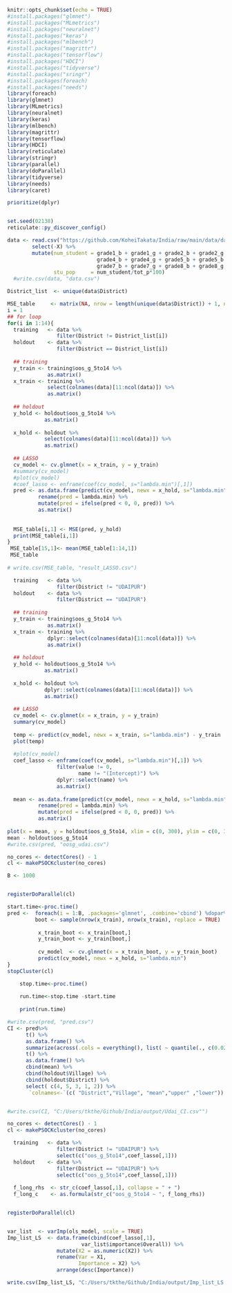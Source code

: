 ```r
knitr::opts_chunk$set(echo = TRUE)
#install.packages("glmnet")
#install.packages("MLmetrics")
#install.packages("neuralnet")
#install.packages("keras")
#install.packages("mlbench")
#install.packages("magrittr")
#install.packages("tensorflow")
#install.packages("HDCI")
#install.packages("tidyverse")
#install.packages("sringr")
#install.packages(foreach)
#install.packages("needs")
library(foreach)
library(glmnet)
library(MLmetrics)
library(neuralnet)
library(keras)
library(mlbench)
library(magrittr)
library(tensorflow)
library(HDCI)
library(reticulate)
library(stringr)
library(parallel)
library(doParallel)
library(tidyverse)
library(needs)
library(caret)

prioritize(dplyr)


set.seed(02138)
reticulate::py_discover_config()
```

```r
data <- read.csv("https://github.com/KoheiTakata/India/raw/main/data/data.csv") %>% 
        select(-X) %>% 
        mutate(num_student = grade1_b + grade1_g + grade2_b + grade2_g + grade3_b + grade3_g + 
                             grade4_b + grade4_g + grade5_b + grade5_b + grade6_b + grade6_g + 
                             grade7_b + grade7_g + grade8_b + grade8_g,
               stu_pop     = num_student/tot_p*100) 
  #write.csv(data, "data.csv")

District_list  <- unique(data$District)

```

```r
MSE_table     <- matrix(NA, nrow = length(unique(data$District)) + 1, ncol = 1) ## spacing
i = 1
## for loop
for(i in 1:14){
  training   <- data %>% 
                filter(District != District_list[i])
  holdout    <- data %>% 
                filter(District == District_list[i])
  
  ## training
  y_train <- training$oos_g_5to14 %>% 
             as.matrix()
  x_train <- training %>% 
             select(colnames(data)[11:ncol(data)]) %>% 
             as.matrix()
  
  ## holdout
  y_hold <- holdout$oos_g_5to14 %>% 
            as.matrix()
  
  x_hold <- holdout %>% 
            select(colnames(data)[11:ncol(data)]) %>% 
            as.matrix()
  
  ## LASSO
  cv_model <- cv.glmnet(x = x_train, y = y_train)
  #summary(cv_model)
  #plot(cv_model)
  #coef_lasso <- enframe(coef(cv_model, s="lambda.min")[,1])
  pred <- as.data.frame(predict(cv_model, newx = x_hold, s="lambda.min")) %>%
          rename(pred = lambda.min) %>%
          mutate(pred = ifelse(pred < 0, 0, pred)) %>% 
          as.matrix()
    
          
  MSE_table[i,1] <- MSE(pred, y_hold)
  print(MSE_table[i,1])
}
 MSE_table[15,1]<- mean(MSE_table[1:14,1])
 MSE_table
 
# write.csv(MSE_table, "result_LASSO.csv")
```


```r
  training   <- data %>% 
                filter(District != "UDAIPUR")
  holdout    <- data %>% 
                filter(District == "UDAIPUR")
  
  ## training
  y_train <- training$oos_g_5to14 %>% 
             as.matrix()
  x_train <- training %>% 
             dplyr::select(colnames(data)[11:ncol(data)]) %>% 
             as.matrix()
  
  ## holdout
  y_hold <- holdout$oos_g_5to14 %>% 
            as.matrix()
  
  x_hold <- holdout %>% 
            dplyr::select(colnames(data)[11:ncol(data)]) %>% 
            as.matrix()
  
  ## LASSO
  cv_model <- cv.glmnet(x = x_train, y = y_train)
  summary(cv_model)
  
  temp <- predict(cv_model, newx = x_train, s="lambda.min") - y_train
  plot(temp)
  
  #plot(cv_model)
  coef_lasso <- enframe(coef(cv_model, s="lambda.min")[,1]) %>% 
                filter(value != 0,
                       name != "(Intercept)") %>% 
                dplyr::select(name) %>%
                as.matrix()
  
  mean <- as.data.frame(predict(cv_model, newx = x_hold, s="lambda.min")) %>%
          rename(pred = lambda.min) %>%
          mutate(pred = ifelse(pred < 0, 0, pred)) %>% 
          as.matrix()
  
plot(x = mean, y = holdout$oos_g_5to14, xlim = c(0, 300), ylim = c(0, 300))
mean - holdout$oos_g_5to14
#write.csv(pred, "oosg_udai.csv")
```


```r
no_cores <- detectCores() - 1
cl <- makePSOCKcluster(no_cores)

B <- 1000


registerDoParallel(cl)

start.time<-proc.time()
pred <-  foreach(i = 1:B, .packages='glmnet', .combine='cbind') %dopar% {
         boot <- sample(nrow(x_train), nrow(x_train), replace = TRUE)
  
          x_train_boot <- x_train[boot,]
          y_train_boot <- y_train[boot,]
          
          cv_model  <- cv.glmnet(x = x_train_boot, y = y_train_boot)
          predict(cv_model, newx = x_hold, s="lambda.min")
}
stopCluster(cl)

    stop.time<-proc.time()
    
    run.time<-stop.time -start.time
    
    print(run.time)

#write.csv(pred, "pred.csv")
CI <- pred%>% 
      t() %>% 
      as.data.frame() %>% 
      summarize(across(.cols = everything(), list( ~ quantile(., c(0.025, 0.975))))) %>% 
      t() %>% 
      as.data.frame() %>% 
      cbind(mean) %>%
      cbind(holdout$Village) %>% 
      cbind(holdout$District) %>%
      select( c(4, 5, 3, 1, 2)) %>% 
       `colnames<-`(c( "District","Village", "mean","upper" ,"lower"))


#write.csv(CI, "C:/Users/tkthe/Github/India/output/Udai_CI.csv"")

```



```r
no_cores <- detectCores() - 1
cl <- makePSOCKcluster(no_cores)

  training   <- data %>% 
                filter(District != "UDAIPUR") %>% 
                select(c("oos_g_5to14",coef_lasso[,1]))
  holdout    <- data %>% 
                filter(District == "UDAIPUR") %>% 
                select(c("oos_g_5to14",coef_lasso[,1]))
  
  f_long_rhs  <- str_c(coef_lasso[,1], collapse = " + ")
  f_long_c    <- as.formula(str_c("oos_g_5to14 ~ ", f_long_rhs))


registerDoParallel(cl)


var_list  <- varImp(ols_model, scale = TRUE)
Imp_list_LS  <- data.frame(cbind(coef_lasso[,1],
                        var_list$importance$Overall)) %>%
                mutate(X2 = as.numeric(X2)) %>% 
                rename(Var = X1,
                       Importance = X2) %>% 
                arrange(desc(Importance))

write.csv(Imp_list_LS, "C:/Users/tkthe/Github/India/output/Imp_list_LS.csv")

```